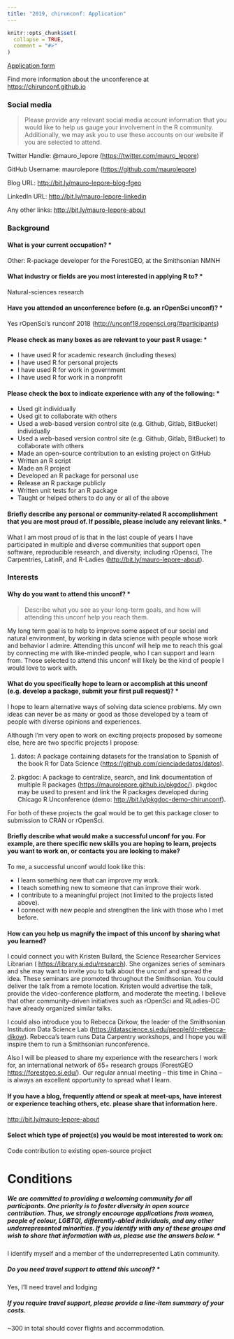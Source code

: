 ```yaml
---
title: "2019, chirunconf: Application"
---
```


```r
knitr::opts_chunk$set(
  collapse = TRUE,
  comment = "#>"
)
```

[Application form](https://docs.google.com/forms/d/1Vc8jHxXlZ_ZDzRNFX5eX58avS66fA_ayX1p3FyfO_e4/viewform?edit_requested=true)

Find more information about the unconference at <https://chirunconf.github.io>

### Social media

> Please provide any relevant social media account information that you would like to help us gauge your involvement in the R community. Additionally, we may ask you to use these accounts on our website if you are selected to attend.

Twitter Handle: \@mauro_lepore (<https://twitter.com/mauro_lepore>)

GitHub Username: maurolepore (<https://github.com/maurolepore>)

Blog URL: <http://bit.ly/mauro-lepore-blog-fgeo>

LinkedIn URL: <http://bit.ly/mauro-lepore-linkedin>

Any other links: <http://bit.ly/mauro-lepore-about>

### Background

#### What is your current occupation? *

Other: R-package developer for the ForestGEO, at the Smithsonian NMNH

#### What industry or fields are you most interested in applying R to? *

Natural-sciences research

#### Have you attended an unconference before (e.g. an rOpenSci unconf)? *

Yes rOpenSci's runconf 2018 (<http://unconf18.ropensci.org/#participants>)

#### Please check as many boxes as are relevant to your past R usage: *

* I have used R for academic research (including theses)
* I have used R for personal projects
* I have used R for work in government
* I have used R for work in a nonprofit

#### Please check the box to indicate experience with any of the following: *

* Used git individually
* Used git to collaborate with others
* Used a web-based version control site (e.g. Github, Gitlab, BitBucket) individually
* Used a web-based version control site (e.g. Github, Gitlab, BitBucket) to collaborate with others
* Made an open-source contribution to an existing project on GitHub
* Written an R script
* Made an R project
* Developed an R package for personal use
* Release an R package publicly
* Written unit tests for an R package
* Taught or helped others to do any or all of the above

#### Briefly describe any personal or community-related R accomplishment that you are most proud of. If possible, please include any relevant links. *

What I am most proud of is that in the last couple of years I have participated in multiple and diverse communities that support open software, reproducible research, and diversity, including rOpensci, The Carpentries, LatinR, and R-Ladies (<http://bit.ly/mauro-lepore-about>). 

### Interests

#### Why do you want to attend this unconf? *

> Describe what you see as your long-term goals, and how will attending this unconf help you reach them.

My long term goal is to help to improve some aspect of our social and natural environment, by working in data science with people whose work and behavior I admire. Attending this unconf will help me to reach this goal by connecting me with like-minded people, who I can support and learn from. Those selected to attend this unconf will likely be the kind of people I would love to work with. 

#### What do you specifically hope to learn or accomplish at this unconf (e.g. develop a package, submit your first pull request)? *

I hope to learn alternative ways of solving data science problems. My own ideas can never be as many or good as those developed by a team of people with diverse opinions and experiences.

Although I'm very open to work on exciting projects proposed by someone else, here are two specific projects I propose:

(1) datos: A package containing datasets for the translation to Spanish of the book R for Data Science (<https://github.com/cienciadedatos/datos>).

(2) pkgdoc: A package to centralize, search, and link documentation of multiple R packages (<https://maurolepore.github.io/pkgdoc/>). pkgdoc may be used to present and link the R packages developed during Chicago R Unconference (demo: <http://bit.ly/pkgdoc-demo-chirunconf>).

For both of these projects the goal would be to get this package closer to submission to CRAN or rOpenSci.

#### Briefly describe what would make a successful unconf for you. For example, are there specific new skills you are hoping to learn, projects you want to work on, or contacts you are looking to make?

To me, a successful unconf would look like this:

* I learn something new that can improve my work.
* I teach something new to someone that can improve their work.
* I contribute to a meaningful project (not limited to the projects listed above).
* I connect with new people and strengthen the link with those who I met before.

#### How can you help us magnify the impact of this unconf by sharing what you learned? 

I could connect you with Kristen Bullard, the Science Researcher Services Librarian ( <https://library.si.edu/research>). She organizes series of seminars and she may want to invite you to talk about the unconf and spread the idea. These seminars are promoted throughout the Smithsonian. You could deliver the talk from a remote location. Kristen would advertise the talk, provide the video-conference platform, and moderate the meeting. I believe that other community-driven initiatives such as rOpenSci and RLadies-DC have already organized similar talks.

I could also introduce you to Rebecca Dirkow, the leader of the Smithsonian Institution Data Science Lab (<https://datascience.si.edu/people/dr-rebecca-dikow>). Rebecca's team runs Data Carpentry workshops, and I hope you will inspire them to run a Smithsonian runconference.

Also I will be pleased to share my experience with the researchers I work for, an international network of 65+ research groups (ForestGEO <https://forestgeo.si.edu/>). Our regular annual meeting -- this time in China -- is always an excellent opportunity to spread what I learn.

#### If you have a blog, frequently attend or speak at meet-ups, have interest or experience teaching others, etc. please share that information here.

<http://bit.ly/mauro-lepore-about>

#### Select which type of project(s) you would be most interested to work on:

Code contribution to existing open-source project

# Conditions

##### We are committed to providing a welcoming community for all participants. One priority is to foster diversity in open source contribution. Thus, we strongly encourage applications from women, people of colour, LGBTQI, differently-abled individuals, and any other underrepresented minorities. If you identify with any of these groups and wish to share that information with us, please use the answers below. *

I identify myself and a member of the underrepresented Latin community.

##### Do you need travel support to attend this unconf? *

Yes, I'll need travel and lodging

##### If you require travel support, please provide a line-item summary of your costs.

~300 in total should cover flights and accommodation.

